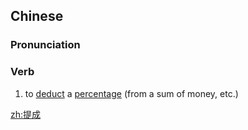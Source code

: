 ==Chinese==
{{zh-forms}}

===Pronunciation===
{{zh-pron
|m=tíchéng
|c=tai4 sing4
|mn=qz,xm:thê-sêng/zz:thê-siâⁿ
|cat=v
}}

===Verb===
{{zh-verb}}

# to [[deduct]] a [[percentage]] (from a sum of money, etc.)

[[zh:提成]]